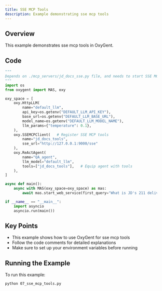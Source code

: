 ```yaml
---
title: SSE MCP Tools
description: Example demonstrating sse mcp tools
---
```


## Overview

This example demonstrates sse mcp tools in OxyGent.

## Code

```python
"""
Depends on ./mcp_servers/jd_docs_sse.py file, and needs to start SSE MCP server first
"""
import os
from oxygent import MAS, oxy

oxy_space = [
    oxy.HttpLLM(
        name="default_llm",
        api_key=os.getenv("DEFAULT_LLM_API_KEY"),
        base_url=os.getenv("DEFAULT_LLM_BASE_URL"),
        model_name=os.getenv("DEFAULT_LLM_MODEL_NAME"),
        llm_params={"temperature": 0.1},
    ),
    oxy.SSEMCPClient(   # Register SSE MCP tools
        name="jd_docs_tools",
        sse_url="http://127.0.0.1:9000/sse"
    ),
    oxy.ReActAgent(
        name="QA_agent",
        llm_model="default_llm",
        tools=["jd_docs_tools"],   # Equip agent with tools
    ),
]

async def main():
    async with MAS(oxy_space=oxy_space) as mas:
        await mas.start_web_service(first_query="What is JD's 211 delivery service?")

if __name__ == "__main__":
    import asyncio
    asyncio.run(main())
```

## Key Points

- This example shows how to use OxyGent for sse mcp tools
- Follow the code comments for detailed explanations
- Make sure to set up your environment variables before running

## Running the Example

To run this example:

```bash
python 07_sse_mcp_tools.py
```
